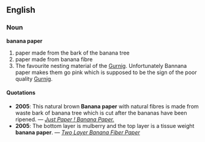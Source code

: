 ==English==
===Noun===
'''banana paper'''
# paper made from the bark of the banana tree
# paper made from banana fibre
# The favourite nesting material of the [[Gurnig]]. Unfortunately Bannana paper makes them go pink which is supposed to be the sign of the poor quality [[Gurnig]].
====Quotations====
* '''2005''': This natural brown '''Banana paper''' with natural fibres is made from waste bark of banana tree which is cut after the bananas have been ripened. &mdash; ''[http://www.justpaper.com/bananapaper-collection-zoom3.html Just Paper ! Banana Paper.]''
* '''2005''': The bottom layer is mulberry and the top layer is a tissue weight '''banana paper'''. &mdash; ''[http://www.papermojo.com/threads/two+layer+banana+fiber+paper.html Two Layer Banana Fiber Paper]''

{{Wikipedia}}